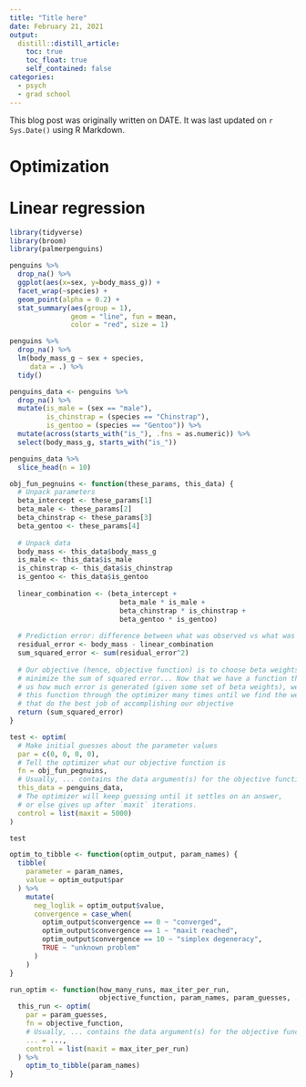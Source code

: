 ```yaml
---
title: "Title here"
date: February 21, 2021
output:
  distill::distill_article:
    toc: true
    toc_float: true
    self_contained: false
categories:
  - psych
  - grad school
---
```


This blog post was originally written on DATE. It was last updated on `r Sys.Date()` using R Markdown.

# Optimization

# Linear regression

```r
library(tidyverse)
library(broom)
library(palmerpenguins)

penguins %>%
  drop_na() %>%
  ggplot(aes(x=sex, y=body_mass_g)) +
  facet_wrap(~species) +
  geom_point(alpha = 0.2) +
  stat_summary(aes(group = 1),
               geom = "line", fun = mean,
               color = "red", size = 1)

penguins %>%
  drop_na() %>%
  lm(body_mass_g ~ sex + species,
     data = .) %>%
  tidy()
```

```r
penguins_data <- penguins %>%
  drop_na() %>%
  mutate(is_male = (sex == "male"),
         is_chinstrap = (species == "Chinstrap"),
         is_gentoo = (species == "Gentoo")) %>%
  mutate(across(starts_with("is_"), .fns = as.numeric)) %>%
  select(body_mass_g, starts_with("is_"))

penguins_data %>%
  slice_head(n = 10)

obj_fun_pegnuins <- function(these_params, this_data) {
  # Unpack parameters
  beta_intercept <- these_params[1]
  beta_male <- these_params[2]
  beta_chinstrap <- these_params[3]
  beta_gentoo <- these_params[4]
  
  # Unpack data
  body_mass <- this_data$body_mass_g
  is_male <- this_data$is_male
  is_chinstrap <- this_data$is_chinstrap
  is_gentoo <- this_data$is_gentoo
  
  linear_combination <- (beta_intercept + 
                           beta_male * is_male +
                           beta_chinstrap * is_chinstrap +
                           beta_gentoo * is_gentoo)
  
  # Prediction error: difference between what was observed vs what was predicted
  residual_error <- body_mass - linear_combination
  sum_squared_error <- sum(residual_error^2)
  
  # Our objective (hence, objective function) is to choose beta weights that
  # minimize the sum of squared error... Now that we have a function that tells
  # us how much error is generated (given some set of beta weights), we can run
  # this function through the optimizer many times until we find the weights
  # that do the best job of accomplishing our objective
  return (sum_squared_error)
}

test <- optim(
  # Make initial guesses about the parameter values
  par = c(0, 0, 0, 0),
  # Tell the optimizer what our objective function is
  fn = obj_fun_pegnuins,
  # Usually, ... contains the data argument(s) for the objective function
  this_data = penguins_data,
  # The optimizer will keep guessing until it settles on an answer,
  # or else gives up after `maxit` iterations.
  control = list(maxit = 5000)
)

test
```


```r
optim_to_tibble <- function(optim_output, param_names) {
  tibble(
    parameter = param_names,
    value = optim_output$par
  ) %>%
    mutate(
      neg_loglik = optim_output$value,
      convergence = case_when(
        optim_output$convergence == 0 ~ "converged",
        optim_output$convergence == 1 ~ "maxit reached",
        optim_output$convergence == 10 ~ "simplex degeneracy",
        TRUE ~ "unknown problem"
      )
    )
}

run_optim <- function(how_many_runs, max_iter_per_run,
                      objective_function, param_names, param_guesses, ...) {
  this_run <- optim(
    par = param_guesses,
    fn = objective_function,
    # Usually, ... contains the data argument(s) for the objective function
    ... = ...,
    control = list(maxit = max_iter_per_run)
  ) %>%
    optim_to_tibble(param_names)
}
```



